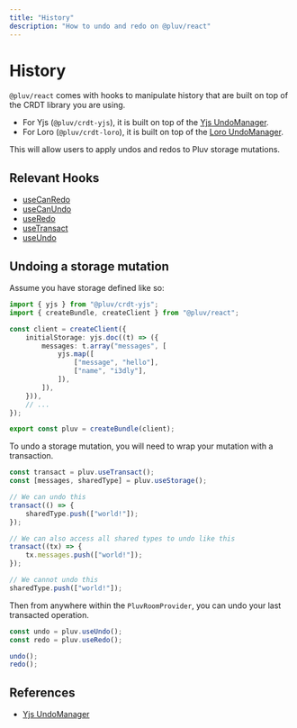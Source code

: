 ```yaml
---
title: "History"
description: "How to undo and redo on @pluv/react"
---
```


# History

`@pluv/react` comes with hooks to manipulate history that are built on top of the CRDT library you are using.

* For Yjs (`@pluv/crdt-yjs`), it is built on top of the [Yjs UndoManager](https://docs.yjs.dev/api/undo-manager).
* For Loro (`@pluv/crdt-loro`), it is built on top of the [Loro UndoManager](https://loro.dev/docs/advanced/undo).

This will allow users to apply undos and redos to Pluv storage mutations.

## Relevant Hooks

* [useCanRedo](/docs/api-reference/react#useCanRedo)
* [useCanUndo](/docs/api-reference/react#useCanUndo)
* [useRedo](/docs/api-reference/react#useRedo)
* [useTransact](/docs/api-reference/react#useTransact)
* [useUndo](/docs/api-reference/react#useUndo)

## Undoing a storage mutation

Assume you have storage defined like so:

```ts
import { yjs } from "@pluv/crdt-yjs";
import { createBundle, createClient } from "@pluv/react";

const client = createClient({
    initialStorage: yjs.doc((t) => ({
        messages: t.array("messages", [
            yjs.map([
                ["message", "hello"],
                ["name", "i3dly"],
            ]),
        ]),
    })),
    // ...
});

export const pluv = createBundle(client);
```

To undo a storage mutation, you will need to wrap your mutation with a transaction.

```ts
const transact = pluv.useTransact();
const [messages, sharedType] = pluv.useStorage();

// We can undo this
transact(() => {
    sharedType.push(["world!"]);
});

// We can also access all shared types to undo like this
transact((tx) => {
    tx.messages.push(["world!"]);
});

// We cannot undo this
sharedType.push(["world!"]);
```

Then from anywhere within the `PluvRoomProvider`, you can undo your last transacted operation.

```ts
const undo = pluv.useUndo();
const redo = pluv.useRedo();

undo();
redo();
```

## References

* [Yjs UndoManager](https://docs.yjs.dev/api/undo-manager)
